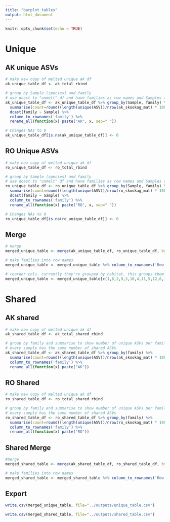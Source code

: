 ```yaml
---
title: "barplot_tables"
output: html_document
---
```


```r
knitr::opts_chunk$set(echo = TRUE)
```


# Unique

## AK unique ASVs

```r

# make new copy of melted unique ak df
ak_unique_table_df <- ak_total_rbind

# group by Sample (species) and family
# use dcast to "unmelt" df and have families as row names and Samples as col names with counts as the cell values
ak_unique_table_df <- ak_unique_table_df %>% group_by(Sample, family) %>%
  summarise(count=round((length(unique(ASV))/nrow(ak_skookag_mat) * 100), digits=2)) %>%
  dcast(family ~ Sample) %>%
  column_to_rownames('family') %>%
  rename_all(function(x) paste("AK", x, sep=" "))

# Changes NAs to 0
ak_unique_table_df[is.na(ak_unique_table_df)] <- 0


```


## RO Unique ASVs

```r

# make new copy of melted unique ak df
ro_unique_table_df <- ro_total_rbind

# group by Sample (species) and family
# use dcast to "unmelt" df and have families as row names and Samples as col names with counts as the cell values
ro_unique_table_df <- ro_unique_table_df %>% group_by(Sample, family) %>%
  summarise(count=round((length(unique(ASV))/nrow(ro_skookag_mat) * 100), digits=2)) %>%
  dcast(family ~ Sample) %>%
  column_to_rownames('family') %>%
  rename_all(function(x) paste("RO", x, sep=" "))

# Changes NAs to 0
ro_unique_table_df[is.na(ro_unique_table_df)] <- 0

```


## Merge

```r

# merge
merged_unique_table <- merge(ak_unique_table_df, ro_unique_table_df, by="row.names")

# make families into row names
merged_unique_table <- merged_unique_table %>% column_to_rownames('Row.names')

# reorder cols. currently they're grouped by habitat, this groups them by sample
merged_unique_table <- merged_unique_table[c(1,8,2,9,3,10,4,11,5,12,6,13,7,14)]


```


# Shared

## AK shared

```r

# make new copy of melted unique ak df
ak_shared_table_df <- ak_total_shared_rbind

# group by family and summarise to show number of unique ASVs per family
# every sample has the same number of shared ASVs
ak_shared_table_df <- ak_shared_table_df %>% group_by(family) %>%
  summarise(count=round((length(unique(ASV))/nrow(ak_skookag_mat) * 100), digits=2)) %>%
  column_to_rownames('family') %>%
  rename_all(function(x) paste("AK"))


```


## RO Shared

```r

# make new copy of melted unique ak df
ro_shared_table_df <- ro_total_shared_rbind

# group by family and summarise to show number of unique ASVs per family
# every sample has the same number of shared ASVs
ro_shared_table_df <- ro_shared_table_df %>% group_by(family) %>%
  summarise(count=round((length(unique(ASV))/nrow(ro_skookag_mat) * 100), digits=2)) %>%
  column_to_rownames('family') %>%
  rename_all(function(x) paste("RO"))

```


## Shared Merge

```r

#merge
merged_shared_table <- merge(ak_shared_table_df, ro_shared_table_df, by="row.names")

# make families into row names
merged_shared_table <- merged_shared_table %>% column_to_rownames('Row.names')

```



## Export

```r

write.csv(merged_unique_table, file="../outputs/unique_table.csv")

write.csv(merged_shared_table, file="../outputs/shared_table.csv")

```



